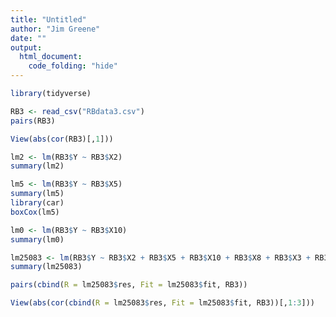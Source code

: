 ```yaml
---
title: "Untitled"
author: "Jim Greene"
date: ""
output: 
  html_document:
    code_folding: "hide"
---
```


```r
library(tidyverse)
```



```r
RB3 <- read_csv("RBdata3.csv")
pairs(RB3)
```
 
```r
View(abs(cor(RB3)[,1]))

lm2 <- lm(RB3$Y ~ RB3$X2)
summary(lm2)

lm5 <- lm(RB3$Y ~ RB3$X5)
summary(lm5)
library(car)
boxCox(lm5)

lm0 <- lm(RB3$Y ~ RB3$X10)
summary(lm0)

lm25083 <- lm(RB3$Y ~ RB3$X2 + RB3$X5 + RB3$X10 + RB3$X8 + RB3$X3 + RB3$X9 + RB3$X4)
summary(lm25083)

pairs(cbind(R = lm25083$res, Fit = lm25083$fit, RB3))

View(abs(cor(cbind(R = lm25083$res, Fit = lm25083$fit, RB3))[,1:3]))
```
